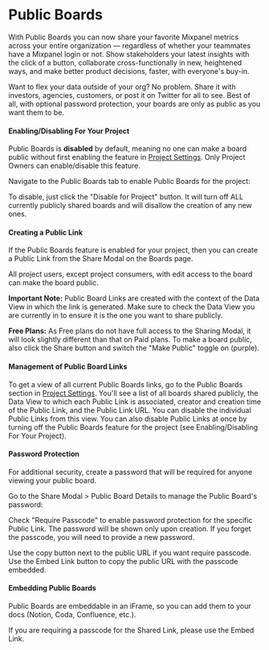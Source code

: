 # Public Boards

With Public Boards you can now share your favorite Mixpanel metrics across your entire organization — regardless of whether your teammates have a Mixpanel login or not. Show stakeholders your latest insights with the click of a button, collaborate cross-functionally in new, heightened ways, and make better product decisions, faster, with everyone's buy-in.

Want to flex your data outside of your org? No problem. Share it with investors, agencies, customers, or post it on Twitter for all to see. Best of all, with optional password protection, your boards are only as public as you want them to be.

#### Enabling/Disabling For Your Project

Public Boards is **disabled** by default, meaning no one can make a board public without first enabling the feature in [Project Settings](https://mixpanel.com/settings/project). Only Project Owners can enable/disable this feature.

Navigate to the Public Boards tab to enable Public Boards for the project:



To disable, just click the "Disable for Project" button. It will turn off ALL currently publicly shared boards and will disallow the creation of any new ones.



#### Creating a Public Link

If the Public Boards feature is enabled for your project, then you can create a Public Link from the Share Modal on the Boards page.

All project users, except project consumers, with edit access to the board can make the board public.

**Important Note:** Public Board Links are created with the context of the Data View in which the link is generated. Make sure to check the Data View you are currently in to ensure it is the one you want to share publicly.



**Free Plans:** As Free plans do not have full access to the Sharing Modal, it will look slightly different than that on Paid plans. To make a board public, also click the Share button and switch the "Make Public" toggle on (purple).

#### Management of Public Board Links

To get a view of all current Public Boards links, go to the Public Boards section in [Project Settings](https://mixpanel.com/settings/project). You'll see a list of all boards shared publicly, the Data View to which each Public Link is associated, creator and creation time of the Public Link, and the Public Link URL. You can disable the individual Public Links from this view. You can also disable Public Links at once by turning off the Public Boards feature for the project (see Enabling/Disabling For Your Project).


#### Password Protection

For additional security, create a password that will be required for anyone viewing your public board.


Go to the Share Modal > Public Board Details to manage the Public Board's password:


Check "Require Passcode" to enable password protection for the specific Public Link. The password will be shown only upon creation. If you forget the passcode, you will need to provide a new password.



Use the copy button next to the public URL if you want require passcode. Use the Embed Link button to copy the public URL with the passcode embedded.


#### Embedding Public Boards

Public Boards are embeddable in an iFrame, so you can add them to your docs (Notion, Coda, Confluence, etc.).

If you are requiring a passcode for the Shared Link, please use the Embed Link.



